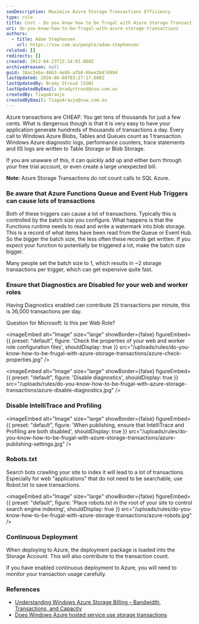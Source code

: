 ```yaml
---
seoDescription: Maximize Azure Storage Transactions Efficiency
type: rule
title: Cost - Do you know how to be frugal with Azure Storage Transactions?
uri: do-you-know-how-to-be-frugal-with-azure-storage-transactions
authors:
  - title: Adam Stephensen
    url: https://ssw.com.au/people/adam-stephensen
related: []
redirects: []
created: 2012-04-23T15:14:03.000Z
archivedreason: null
guid: 38ac2eba-4663-4e86-afb0-6bee2847d994
lastUpdated: 2024-06-08T03:27:17.000Z
lastUpdatedBy: Brady Stroud [SSW]
lastUpdatedByEmail: bradystroud@ssw.com.au
createdBy: TiagoAraujo
createdByEmail: TiagoAraujo@ssw.com.au
---
```


Azure transactions are CHEAP. You get tens of thousands for just a few cents. What is dangerous though is that it is very easy to have your application generate hundreds of thousands of transactions a day.
Every call to Windows Azure Blobs, Tables and Queues count as 1 transaction. Windows Azure diagnostic logs, performance counters, trace statements and IIS logs are written to Table Storage or Blob Storage.

If you are unaware of this, it can quickly add up and either burn through your free trial account, or even create a large unexpected bill.

**Note:** Azure Storage Transactions do not count calls to SQL Azure.

### Be aware that Azure Functions Queue and Event Hub Triggers can cause lots of transactions

Both of these triggers can cause a lot of transactions. Typically this is controlled by the batch size you configure. What happens is that the Functions runtime needs to read and write a watermark into blob storage. This is a record of what items have been read from the Queue or Event Hub. So the bigger the batch size, the less often these records get written. If you expect your function to potentially be triggered a lot, make the batch size bigger.

Many people set the batch size to 1, which results in ~2 storage transactions per trigger, which can get expensive quite fast.

### Ensure that Diagnostics are Disabled for your web and worker roles

Having Diagnostics enabled can contribute 25 transactions per minute, this is 36,000 transactions per day.

Question for Microsoft: Is this per Web Role?


<imageEmbed
  alt="Image"
  size="large"
  showBorder={false}
  figureEmbed={{
    preset: "default",
    figure: 'Check the properties of your web and worker role configuration files',
    shouldDisplay: true
  }}
  src="/uploads/rules/do-you-know-how-to-be-frugal-with-azure-storage-transactions/azure-check-properties.jpg"
/>


<imageEmbed
  alt="Image"
  size="large"
  showBorder={false}
  figureEmbed={{
    preset: "default",
    figure: 'Disable diagnostics',
    shouldDisplay: true
  }}
  src="/uploads/rules/do-you-know-how-to-be-frugal-with-azure-storage-transactions/azure-disable-diagnostics.jpg"
/>

### Disable IntelliTrace and Profiling


<imageEmbed
  alt="Image"
  size="large"
  showBorder={false}
  figureEmbed={{
    preset: "default",
    figure: 'When publishing, ensure that IntelliTrace and Profiling are both disabled',
    shouldDisplay: true
  }}
  src="/uploads/rules/do-you-know-how-to-be-frugal-with-azure-storage-transactions/azure-publishing-settings.jpg"
/>

### Robots.txt

Search bots crawling your site to index it will lead to a lot of transactions. Especially for web "applications" that do not need to be searchable, use Robot.txt to save transactions.

<imageEmbed
  alt="Image"
  size="large"
  showBorder={false}
  figureEmbed={{
    preset: "default",
    figure: 'Place robots.txt in the root of your site to control search engine indexing',
    shouldDisplay: true
  }}
  src="/uploads/rules/do-you-know-how-to-be-frugal-with-azure-storage-transactions/azure-robots.jpg"
/>

### Continuous Deployment

When deploying to Azure, the deployment package is loaded into the Storage Account. This will also contribute to the transaction count.

If you have enabled continuous deployment to Azure, you will need to monitor your transaction usage carefully.

### References

- [Understanding Windows Azure Storage Billing – Bandwidth, Transactions, and Capacity](https://technet2.github.io/Wiki/blogs/windowsazurestorage/understanding-windows-azure-storage-billing-bandwidth-transactions-and-capacity.html)
- [Does Windows Azure hosted service use storage transactions](https://serverfault.com/questions/363803/does-windows-azure-hosted-service-use-storage-transactions)

